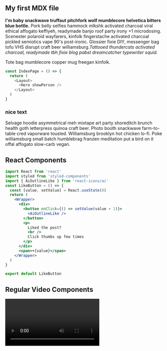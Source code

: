 
<section className='mdx-page'>

## My first MDX file

**I'm baby snackwave truffaut pitchfork wolf mumblecore helvetica bitters blue bottle.**
Pork belly selfies hammock mlkshk activated charcoal viral ethical affogato keffiyeh,
readymade banjo roof party irony +1 microdosing. Scenester polaroid wayfarers, kinfolk fingerstache activated charcoal pickled semiotics vape 90's post-ironic. Glossier fixie DIY, messenger bag tofu VHS disrupt craft beer williamsburg._Tattooed thundercats activated charcoal, readymade tbh fixie blog pabst dreamcatcher typewriter squid._

Tote bag mumblecore copper mug freegan kinfolk.

<div className="code">

```js
const IndexPage = () => {
  return (
    <Layout>
      <Hero showPerson />
    </Layout>
  )
}
```

</div>

<div className='nice-text'>

<h3>nice text</h3>

<FiInfo className="nice-text-icon"></FiInfo>

Selvage hoodie asymmetrical meh mixtape art party shoreditch brunch health goth letterpress quinoa craft beer. Photo booth snackwave farm-to-table cred vaporware tousled. Williamsburg brooklyn hot chicken lo-fi. Poke williamsburg small batch humblebrag franzen meditation put a bird on it offal affogato slow-carb vegan.

</div>

<h2>React Components</h2>

<Counter />

```jsx
import React from 'react'
import styled from 'styled-components'
import { AiOutlineLike } from 'react-icons/ai'
const LikeButton = () => {
  const [value, setValue] = React.useState(0)
  return (
    <Wrapper>
      <div>
        <button onClick={() => setValue(value + 1)}>
          <AiOutlineLike />
        </button>
        <p>
          Liked the post?
          <br />
          Click thumbs up few times
        </p>
      </div>
      <span>+{value}</span>
    </Wrapper>
  )
}

export default LikeButton
```

<LikeButton />

<h2>Regular Video Components</h2>

<RegVideo />

<Video />

<a
  target="_blank"
  href="https://www.gatsbyjs.org/docs/working-with-video/#hosting-your-own-html5-video-files"
>
  Gatsby video
</a>

<div>
css

```jsx
.video {
    overflow: hidden;
    /* // Calculated from the aspect ration of the content (in case of 16:9 it is 9/16= 0.5625) */
    padding-top: 56.25%;
    position: relative;
    border-radius: var(--radius);
  }
 .video iframe {
    border: 0;
    height: 100%;
    left: 0;
    position: absolute;
    top: 0;
    width: 100%;
  }
```

 </div>
<br />
<br />
<br />
<h2>Inline Image</h2>

<div className='mdx-img'>

![nice image](../assets/gatsby-1.png)

</div>
Styling inline images is not so obvious

<h2>regular h2</h2>
<h2 title="true">title h2</h2>
<h4>inline code</h4>

`console.log("Hi")`

<h4>blockquote element</h4>

<blockquote display="default">
  banjo roof party irony +1 microdosing. Scenester polaroid wayfarers
</blockquote>

<blockquote display="info">
  banjo roof party irony +1 microdosing. Scenester polaroid wayfarers
</blockquote>

<blockquote display="warning">
  banjo roof party irony +1 microdosing. Scenester polaroid wayfarers
</blockquote>

<blockquote>
  banjo roof party irony +1 microdosing. Scenester polaroid wayfarers
</blockquote>

#### Javascript

```js
// comments
const name = "john"
const channel = "coding addict"

function featuredProducts(data) {
  return data.filter(item => {
    return item.featured === true
  })
}
featuredProducts()
```

#### JSX

```jsx
import React from "react"

const Counter = () => {
  const [count, setCount] = React.useState(0)
  return (
    <section className="counter">
      <h4>show some love to MDX</h4>
      <h4>likes {count}</h4>
      <button className="btn btn-danger" onClick={() => setCount(count + 1)}>
        i like mdx
      </button>
    </section>
  )
}
export default Counter
```

#### HTML

```html
<h1>hello world</h1>
<p class="random">random text</p>
<section class="contact">
  <div class="title">
    <h1>contact us</h1>
  </div>
</section>
```

#### CSS

```css
max-width: 500px;
border-radius: var(--radius);
padding: 1rem 1.5rem;
background: var(--clr-grey-10);
text-align: center;
```

<Link to="/posts" className="btn center-btn">
  Back to all posts
</Link>

</section>
